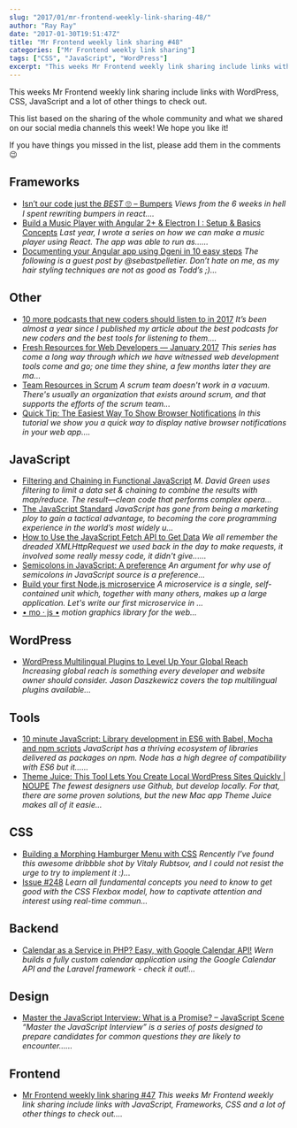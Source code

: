 ```yaml
---
slug: "2017/01/mr-frontend-weekly-link-sharing-48/"
author: "Ray Ray"
date: "2017-01-30T19:51:47Z"
title: "Mr Frontend weekly link sharing #48"
categories: ["Mr Frontend weekly link sharing"]
tags: ["CSS", "JavaScript", "WordPress"]
excerpt: "This weeks Mr Frontend weekly link sharing include links with WordPress, CSS, JavaScript and a lot ..."
---
```


This weeks Mr Frontend weekly link sharing include links with WordPress, CSS, JavaScript and a lot of other things to check out.

This list based on the sharing of the whole community and what we shared on our social media channels this week! We hope you like it!

If you have things you missed in the list, please add them in the comments 😉

## Frameworks

* [Isn’t our code just the *BEST* 🙄 – Bumpers](http://buff.ly/2j7Ahbx "Isn’t our code just the *BEST* 🙄 – Bumpers") _Views from the 6 weeks in hell I spent rewriting bumpers in react...._
* [Build a Music Player with Angular 2+ & Electron I : Setup & Basics Concepts](http://buff.ly/2jroSiw "Build a Music Player with Angular 2+ & Electron I : Setup & Basics Concepts") _Last year, I wrote a series on how we can make a music player using React. The app was able to run as......_
* [Documenting your Angular app using Dgeni in 10 easy steps](http://buff.ly/2k9RxwN "Documenting your Angular app using Dgeni in 10 easy steps") _The following is a guest post by @sebastpelletier. Don’t hate on me, as my hair styling techniques are not as good as Todd’s ;)..._

## Other

* [10 more podcasts that new coders should listen to in 2017](http://buff.ly/2kiTpA3 "10 more podcasts that new coders should listen to in 2017") _It’s been almost a year since I published my article about the best podcasts for new coders and the best tools for listening to them...._
* [Fresh Resources for Web Developers — January 2017](http://buff.ly/2kpSpJP "Fresh Resources for Web Developers — January 2017") _This series has come a long way through which we have witnessed web development tools come and go; one time they shine, a few months later they are ma..._
* [Team Resources in Scrum](http://buff.ly/2ju2Qfb "Team Resources in Scrum") _A scrum team doesn't work in a vacuum. There's usually an organization that exists around scrum, and that supports the efforts of the scrum team..._
* [Quick Tip: The Easiest Way To Show Browser Notifications](http://buff.ly/2jWueGj "Quick Tip: The Easiest Way To Show Browser Notifications") _In this tutorial we show you a quick way to display native browser notifications in your web app...._

## JavaScript

* [Filtering and Chaining in Functional JavaScript](http://buff.ly/2krmw7s "Filtering and Chaining in Functional JavaScript") _M. David Green uses filtering to limit a data set & chaining to combine the results with map/reduce. The result—clean code that performs complex opera..._
* [The JavaScript Standard](http://buff.ly/2j1MNJr "The JavaScript Standard") _JavaScript has gone from being a marketing ploy to gain a tactical advantage, to becoming the core programming experience in the world’s most widely u..._
* [How to Use the JavaScript Fetch API to Get Data](http://buff.ly/2jLL1t8 "How to Use the JavaScript Fetch API to Get Data") _We all remember the dreaded XMLHttpRequest we used back in the day to make requests, it involved some really messy code, it didn't give......_
* [Semicolons in JavaScript: A preference](http://buff.ly/2k8ymiJ "Semicolons in JavaScript: A preference") _An argument for why use of semicolons in JavaScript source is a preference..._
* [Build your first Node.js microservice](http://buff.ly/2j2aJdX "Build your first Node.js microservice") _A microservice is a single, self-contained unit which, together with many others, makes up a large application. Let's write our first microservice in ..._
* [• mo · js •](http://buff.ly/2iRgXdf "• mo · js •") _motion graphics library for the web..._

## WordPress

* [WordPress Multilingual Plugins to Level Up Your Global Reach](http://buff.ly/2khzRfl "WordPress Multilingual Plugins to Level Up Your Global Reach") _Increasing global reach is something every developer and website owner should consider. Jason Daszkewicz covers the top multilingual plugins available..._

## Tools

* [10 minute JavaScript: Library development in ES6 with Babel, Mocha and npm scripts](http://buff.ly/2jtWU61 "10 minute JavaScript: Library development in ES6 with Babel, Mocha and npm scripts") _JavaScript has a thriving ecosystem of libraries delivered as packages on npm. Node has a high degree of compatibility with ES6 but it…..._
* [Theme Juice: This Tool Lets You Create Local WordPress Sites Quickly | NOUPE](http://buff.ly/2j1Ls5b "Theme Juice: This Tool Lets You Create Local WordPress Sites Quickly | NOUPE") _The fewest designers use Github, but develop locally. For that, there are some proven solutions, but the new Mac app Theme Juice makes all of it easie..._

## CSS

* [Building a Morphing Hamburger Menu with CSS](http://buff.ly/2koJGvx "Building a Morphing Hamburger Menu with CSS") _Rencently I've found this awesome dribbble shot by Vitaly Rubtsov, and I could not resist the urge to try to implement it :)..._
* [Issue #248](http://buff.ly/2jFD0ry "Issue #248") _Learn all fundamental concepts you need to know to get good with the CSS Flexbox model, how to captivate attention and interest using real-time commun..._

## Backend

* [Calendar as a Service in PHP? Easy, with Google Calendar API!](http://buff.ly/2j1RN0K "Calendar as a Service in PHP? Easy, with Google Calendar API!") _Wern builds a fully custom calendar application using the Google Calendar API and the Laravel framework - check it out!..._

## Design

* [Master the JavaScript Interview: What is a Promise? – JavaScript Scene](http://buff.ly/2jWKozd "Master the JavaScript Interview: What is a Promise? – JavaScript Scene") _“Master the JavaScript Interview” is a series of posts designed to prepare candidates for common questions they are likely to encounter…..._

## Frontend

* [Mr Frontend weekly link sharing #47](https://mrfrontend.org/2017/01/mr-frontend-weekly-link-sharing-47/ "Mr Frontend weekly link sharing #47") _This weeks Mr Frontend weekly link sharing include links with JavaScript, Frameworks, CSS and a lot of other things to check out...._